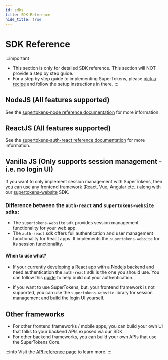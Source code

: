```yaml
---
id: sdks
title: SDK Reference
hide_title: true
---
```


<!-- COPY DOCS -->
<!-- ./community/sdks.mdx -->

# SDK Reference

:::important
- This section is only for detailed SDK reference. This section will NOT provide a step by step guide.
- For a step by step guide to implementing SuperTokens, please [pick a recipe](/docs/community/recipes) and follow the setup instructions in there.
:::


## NodeJS (All features supported)

See the [supertokens-node reference documentation](/docs/nodejs/installation) for more information.

## ReactJS (All features supported)

See the [supertokens-auth-react reference documentation](/docs/auth-react/installation) for more information.

## Vanilla JS (Only supports session management - i.e. no login UI)

If you want to only implement session management with SuperTokens, then you can use any frontend framework (React, Vue, Angular etc..) along with our [supertokens-website](/docs/website/installation) SDK.

### Difference between the `auth-react` and `supertokens-website` sdks:
- The `supertokens-website` sdk provides session management functionality for your web app.
- The `auth-react` sdk offers full authentication and user management functionality for React apps. It implements the `supertokens-website` for its session functionality.

#### When to use what?
- If your currently developing a React app with a Nodejs backend and need authentication the `auth-react` sdk is the one you should use. You can follow this [guide](//docs/community/recipes) to help build out your authentication.

- If you want to use SuperTokens, but, your frontend framework is not supported, you can use the `supertokens-website` library for session management and build the login UI yourself.


## Other frameworks
- For other frontend frameworks / mobile apps, you can build your own UI that talks to your backend APIs exposed via our SDK.
- For other backend frameworks, you can build your own APIs that use the SuperTokens Core. 

:::info
Visit the [API reference page](./apis) to learn more.
:::

